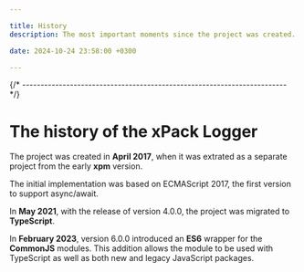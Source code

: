 ```yaml
---

title: History
description: The most important moments since the project was created.

date: 2024-10-24 23:58:00 +0300

---
```


{/* ------------------------------------------------------------------------ */}

# The history of the xPack Logger

The project was created in **April 2017**, when it was extrated as
a separate project from the early **xpm** version.

The initial implementation was based on ECMAScript 2017, the first
version to support async/await.

In **May 2021**, with the release of version 4.0.0, the project
was migrated to **TypeScript**.

In **February 2023**, version 6.0.0 introduced an **ES6** wrapper for
the **CommonJS** modules. This addition allows the module to be used
with TypeScript as well as both new and legacy JavaScript packages.
